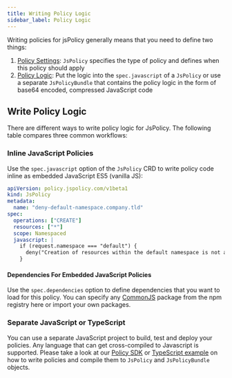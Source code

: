 ```yaml
---
title: Writing Policy Logic
sidebar_label: Policy Logic
---
```




Writing policies for jsPolicy generally means that you need to define two things:
1. [Policy Settings](./configuration): `JsPolicy` specifies the type of policy and defines when this policy should apply
2. [Policy Logic](#write-policy-logic): Put the logic into the `spec.javascript` of a `JsPolicy` or use a separate `JsPolicyBundle` that contains the policy logic in the form of base64 encoded, compressed JavaScript code


## Write Policy Logic
There are different ways to write policy logic for JsPolicy. The following table compares three common workflows:


<PolicyWritingComparisonFragment/>


### Inline JavaScript Policies
Use the `spec.javascript` option of the `JsPolicy` CRD to write policy code inline as embedded JavaScript ES5 (vanilla JS):
```yaml
apiVersion: policy.jspolicy.com/v1beta1
kind: JsPolicy
metadata:
  name: "deny-default-namespace.company.tld"
spec:
  operations: ["CREATE"]
  resources: ["*"]
  scope: Namespaced
  javascript: |
    if (request.namespace === "default") {
      deny("Creation of resources within the default namespace is not allowed!");
    }
```

#### Dependencies For Embedded JavaScript Policies

Use the `spec.dependencies` option to define dependencies that you want to load for this policy. You can specify any [CommonJS](https://en.wikipedia.org/wiki/CommonJS) package from the npm registry here or import your own packages.

### Separate JavaScript or TypeScript

You can use a separate JavaScript project to build, test and deploy your policies. Any language that can get cross-compiled to Javascript is supported. Please take a look at our [Policy SDK](../writing-policies/policy-sdk.mdx) or [TypeScript example](https://github.com/loft-sh/jspolicy/tree/main/examples/typescript-policy) on how to write policies and compile them to `JsPolicy` and `JsPolicyBundle` objects.
